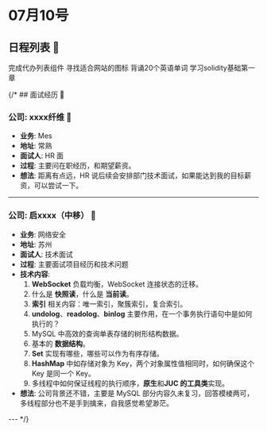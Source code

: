 
# 07月10号

## 日程列表 📅

<Logbook>
      <Logbook.TaskItem isComplete={true}>完成代办列表组件</Logbook.TaskItem>
      <Logbook.TaskItem isComplete={true}>寻找适合网站的图标</Logbook.TaskItem>
      <Logbook.TaskItem isComplete={true}>背诵20个英语单词</Logbook.TaskItem>
      <Logbook.TaskItem isComplete={true}>学习solidity基础第一章</Logbook.TaskItem>
</Logbook>

{/* ## 面试经历 🚀

### 公司: xxxx纤维 🏢
- **业务**: Mes
- **地址**: 常熟
- **面试人**: HR 面
- **过程**: 主要问在职经历，和期望薪资。
- **想法**: 距离有点远，HR 说后续会安排部门技术面试，如果能达到我的目标薪资，可以尝试一下。

---

### 公司: 启xxxx（中移） 🏢
- **业务**: 网络安全
- **地址**: 苏州
- **面试人**: 技术面试
- **过程**: 主要面试项目经历和技术问题
- **技术内容**:
  1. **WebSocket** 负载均衡，WebSocket 连接状态的迁移。
  2. 什么是 **快照读**，什么是 **当前读**。
  3. **索引** 相关内容：唯一索引，聚簇索引，复合索引。
  4. **undolog**、**readolog**、**binlog** 主要作用，在一个事务执行语句中是如何执行的？
  5. MySQL 中高效的查询单表存储的树形结构数据。
  6. 基本的 **数据结构**。
  7. **Set** 实现有哪些，哪些可以作为有序存储。
  8. **HashMap** 中如存储对象为 Key，两个对象属性值相同时，如何确保这个 Key 是同一个 Key。
  9. 多线程中如何保证线程的执行顺序，**原生**和**JUC 的工具类**实现。
- **想法**: 公司背景还不错，主要是 MySQL 部分内容久未复习，回答模棱两可，多线程部分也不是手到擒来，自我感觉希望渺茫。

--- */}
